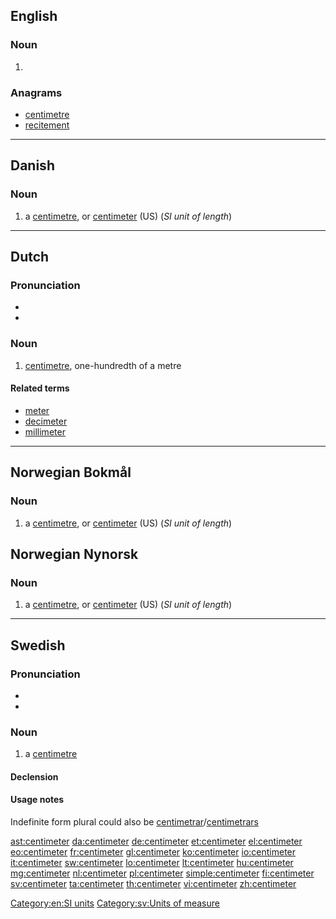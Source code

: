 ==English==

===Noun===
{{en-noun}}

# {{alternative spelling of|centimetre|from=US}}

===Anagrams===
* [[centimetre#English|centimetre]]
* [[recitement#English|recitement]]

[[Category:en:SI units]]

----
==Danish==

===Noun===
{{head|da|noun|definite singular|centimeteren|indefinite plural|centimeter|definite plural|centimeterne}}

# a [[centimetre]], or [[centimeter#English|centimeter]] (US) (''SI unit of length'')

----

==Dutch==

===Pronunciation===
* {{IPA|/ˈsɛntiˌmetər/|lang=nl}}
* {{audio|nl-centimeter.ogg|centimeter}}

===Noun===
{{nl-noun|m|centimeters|centimetertje}}

# [[centimetre]], one-hundredth of a metre

====Related terms====
* [[meter]]
* [[decimeter]]
* [[millimeter]]

----
==Norwegian Bokmål==

===Noun===
{{head|nb|noun|g=m|definite singular|centimeteren|indefinite plural|centimeter|definite plural|centimeterne}}

# a [[centimetre]], or [[centimeter#English|centimeter]] (US) (''SI unit of length'')

==Norwegian Nynorsk==

===Noun===
{{head|nn|noun|g=m|definite singular|centimeteren|indefinite plural|centimeter|definite plural|centimeterane|or|centimetrane}}

# a [[centimetre]], or [[centimeter#English|centimeter]] (US) (''SI unit of length'')

----

==Swedish==

===Pronunciation===
* {{IPA|/sɛntɪˈmeːtɛr/|/ˈsɛntɪmeːtɛr/|lang=sv}}
* {{audio|Sv-centimeter.ogg|Audio}}

===Noun===
{{sv-noun|c}}

# a [[centimetre]]

====Declension====
{{sv-noun-irreg-c|2=centimetern|3=centimeter|4=centimeterna}}

====Usage notes====
Indefinite form plural could also be [[centimetrar]]/[[centimetrars]]

[[Category:sv:Units of measure]]

[[ast:centimeter]]
[[da:centimeter]]
[[de:centimeter]]
[[et:centimeter]]
[[el:centimeter]]
[[eo:centimeter]]
[[fr:centimeter]]
[[gl:centimeter]]
[[ko:centimeter]]
[[io:centimeter]]
[[it:centimeter]]
[[sw:centimeter]]
[[lo:centimeter]]
[[lt:centimeter]]
[[hu:centimeter]]
[[mg:centimeter]]
[[nl:centimeter]]
[[pl:centimeter]]
[[simple:centimeter]]
[[fi:centimeter]]
[[sv:centimeter]]
[[ta:centimeter]]
[[th:centimeter]]
[[vi:centimeter]]
[[zh:centimeter]]